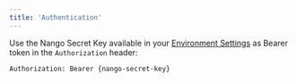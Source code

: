 ```yaml
---
title: 'Authentication'
---
```


Use the Nango Secret Key available in your [Environment Settings](https://app.nango.dev/environment-settings) as Bearer token in the `Authorization` header:

```
Authorization: Bearer {nango-secret-key}
```
